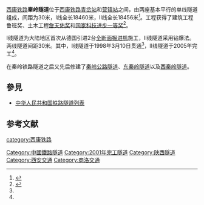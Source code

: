 {{Infobox tunnel
|name = 秦岭隧道
|image = 
|caption = 
|line = [[西康铁路|西康铁路]]
|location = {{CHN}}[[秦岭|秦岭]]山脉
|coordinates = {{coord|33.882672|108.983345|display=inline,title}}
|system = [[中国国家铁路集团|中国国家铁路集团]]
|status = 使用中
|start = [[陕西省|陕西省]][[西安市|西安市]][[长安区_(西安市)|长安区]]<br/>左线 DK64+361.6<br/>右线 DK64+370<ref name="NewsStec">[http://www.stec.net/Railwaytube/railwayTube_Detail.asp?titlename=%CE%F7%BF%B5%CC%FA%C2%B7%C7%D8%C1%EB%CB%ED%B5%C0&id=64 西康铁路秦岭I线隧道获国家鲁班奖]{{dead link|date=2018年4月|bot=InternetArchiveBot|fix-attempted=yes}}，隧道网</ref>
|end = 陕西省[[商洛市|商洛市]][[柞水县|柞水县]]<br/>左线 DK82+813.6<br/>右线 DK82+826
|stations = 
|startwork = 1995年1月18日<ref name="NewsStec"/>
|open = 2001年
|close = 
|owner = 中國國家鐵路集團有限公司
|operator = [[中国铁路西安局集团|中國鐵路西安局集團有限公司]]
|traffic = 
|character = 
|construction =
|length = 左线18460m<br/>右线18456m<ref name="NewsStec"/>
|linelength = 
|tracklength = 
|notrack = 双单线<ref name="NewsStec"/>
|gauge = {{RailGauge|sg}}
|el = 25,000V, 50Hz
|speed = 120 km/h
|hielevation = 
|lowelevation = 
|height = 
|grade = 西安端14.7公里11‰<br/>安康端3.2公里3‰<ref name="NewsStec"/>
}}
[[西康铁路|西康铁路]]'''秦岭隧道'''位于[[西康铁路|西康铁路]][[青岔站|青岔站]]和[[营镇站|营镇站]]之间，由两座基本平行的单线隧道组成，间距为30米，Ⅰ线全长18460米，Ⅱ线全长18456米<ref>{{cite web|title=中国最长的铁路隧道——秦岭隧道|url=http://www.dmql.net/portal.php?mod=view&aid=443|accessdate=2015-08-27|publisher=大美秦岭网|archive-url=https://web.archive.org/web/20160305004815/http://www.dmql.net/portal.php?mod=view&aid=443|archive-date=2016-03-05|dead-url=no}}</ref>。工程获得了建筑工程鲁班奖、土木工程[[詹天佑|詹天佑奖]]和[[国家科学技术进步奖|国家科技进步一等奖]]<ref name="crec">{{Cite web|title=秦岭隧道|url=http://www.crec.cn/tabid/461/InfoID/8395/frtid/298/Default.aspx|access-date=2022-05-05|publisher=中国中铁股份有限公司|archive-url=https://web.archive.org/web/20160304061239/http://www.crec.cn/tabid/461/InfoID/8395/frtid/298/Default.aspx|archive-date=2016-03-04}}</ref>。

Ⅰ线隧道为大陆地区首次从德国引进2台[[全断面掘进机|全断面掘进机]]施工，Ⅱ线隧道采用钻爆法。两线隧道间距30米。其中，I线隧道于1998年3月10日贯通<ref name="NewsStec" />，II线隧道于2005年完工<ref name="crec" />。

在秦岭铁路隧道之后又先后修建了[[秦岭公路隧道|秦岭公路隧道]]、[[东秦岭隧道|东秦岭隧道]]以及[[西秦岭隧道|西秦岭隧道]]。

== 參見 ==
*[[中华人民共和国铁路隧道列表|中华人民共和国铁路隧道列表]]

==参考文献==
{{reflist}}
{{西康铁路}}
[[Category:中國鐵路隧道|Category:中國鐵路隧道]]
[[category:西康铁路|category:西康铁路]]
[[Category:2001年完工隧道|Category:2001年完工隧道]]
[[Category:陕西隧道|Category:陕西隧道]]
[[Category:西安交通|Category:西安交通]]
[[Category:商洛交通|Category:商洛交通]]